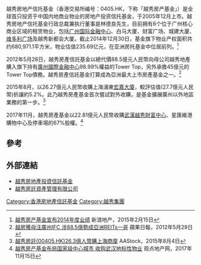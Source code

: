 {{Infobox Company |
company_name = 越秀房產信託基金<br>GZI Real Estate Investment Trust|   
company_logo = [[File:HK0405-GZI-Real-Estate-Inve.jpg|300px]] |   
company_type = 上市公司 ({{sehk|0405}}) |   
company_slogan = |   
foundation = 2006年 |   
location = [[香港|香港]] |   
key_people = 主席:劉永杰 |   
industry = [[房地產信託|房地產信託]]|
sales =  |   
profit =  |   
revenue =  |
asset =  |   
market_value =  |
num_employees =  |   
products =  |  
homepage = [http://www.yuexiureit.com/ 越秀房地產投資信託基金]|
}} 
越秀房地产信托基金（香港交易所编号：0405.HK，下称「越秀房产基金」）是全球首只投资于中国内地商业物业的房地产投资信托基金，于2005年12月上市。越秀房地产信托基金行政总裁兼执行董事是林德良先生，目前拥有6个位于广州核心商业区域的租赁物业，包括[[广州国际金融中心|广州国际金融中心]]、白马大厦、财富广场、城建大厦、[[维多利广场|维多利广场]]及越秀新都会大厦。截止2014年12月30日，基金旗下物业产权面积共约680,971.1平方米，物业估值235.69亿元，在亚洲房托基金中位居前列。<ref>[http://news.dichan.sina.com.cn/2015/02/12/1321566.html 越秀房产基金宣布2014年度业绩] 新浪地产，2015年2月15日</ref>

2012年5月28日，越秀房產信託基金以總代價88.5億元人民幣向母公司越秀地產購入旗下持有[[廣州國際金融中心|廣州國際金融中心]]98.99%權益的Tower Top，另外承擔45億元的Tower Top債務。越秀房產信託基金打算成為亞洲最大上市房產基金之一。<ref>[https://hk.appledaily.com/finance/20120529/3CBVC4NROA3VPNJINOK7JLU6C4/ 越房獲母注廣州IFC 涉88.5億勢成亞洲REITs一哥] {{Wayback|url=https://hk.appledaily.com/finance/20120529/3CBVC4NROA3VPNJINOK7JLU6C4/ |date=20210424184554 }} 蘋果日報，2012年5月29日</ref>

2015年8月，以26.27億元人民幣收購上海浦東[[宏嘉大廈|宏嘉大廈]]，較評估值(27.7億元人民幣)折讓約5.2%。此乃越秀房產基金首次嘗試對外收購，是基金擴展廣州以外地區業務的第一步。<ref>[http://www.aastocks.com/tc/stocks/news/aafn-content/NOW.683176/latest-news 越秀房託(00405.HK)26.3億人幣購上海商廈] {{Wayback|url=http://www.aastocks.com/tc/stocks/news/aafn-content/NOW.683176/latest-news |date=20170813112339 }} AAStock，2015年8月4日</ref>

2017年11月，越秀房產基金以22.81億元人民幣收購[[武漢越秀財富中心|武漢越秀財富中心]]、星匯維港購物中心及停車場的67%股權。<ref>[http://www.guandian.cn/article/20171115/193745.html 越秀房产基金布局国家级中心城市 收购武汉地标性物业] {{Wayback|url=http://www.guandian.cn/article/20171115/193745.html |date=20171116195707 }} 观点地产网，2017年11月15日</ref>

==參考==
{{reflist}}

==外部連結==
* [http://www.yuexiureit.com/ 越秀房地產投資信託基金]{{Wayback|url=http://www.yuexiureit.com/ |date=20130718051420 }}
* [http://www.gzireit.com.hk/ 越秀房託資產管理有限公司]{{Wayback|url=http://www.gzireit.com.hk/ |date=20090922044522 }}

[[Category:香港房地產信託基金|Category:香港房地產信託基金]]
[[Category:越秀集團|Category:越秀集團]]